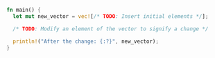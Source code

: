 ```rust
fn main() {
  let mut new_vector = vec![/* TODO: Insert initial elements */];

  /* TODO: Modify an element of the vector to signify a change */

  println!("After the change: {:?}", new_vector);
}

```